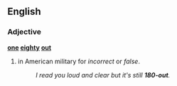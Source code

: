 ==English==

===Adjective===
'''[[one]] [[eighty]] [[out]]'''

# {{label|en|slang}} in American military for ''incorrect'' or ''false''.
#: ''I read you loud and clear but it's still '''180-out'''.''